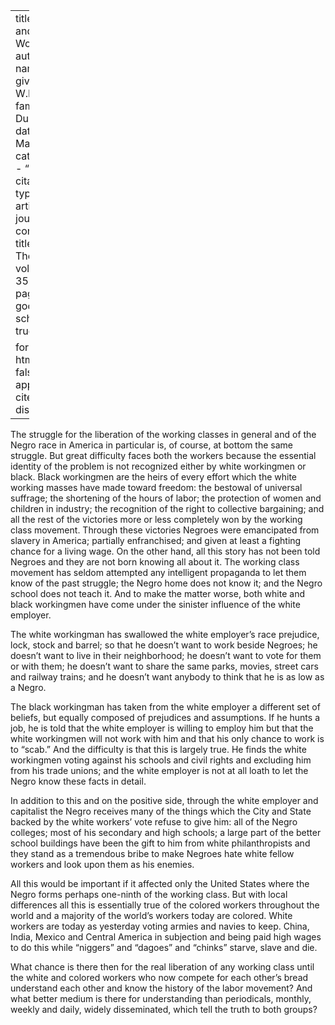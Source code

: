 
---
title: 'Black and White Workers'
author:
  - name:
      given: W.E.B.
      family: Du Bois
date: Mar. 1928
categories: 
  - ""
citation: 
  type: article-journal
  container-title: The Crisis
  volume: 35
  issue: 3
  page: 98
google-scholar: true

format:
  html:
    toc: false
    appendix-cite-as: display
---


The struggle for the liberation of the working classes in general and of the Negro race in America in particular is, of course, at bottom the same struggle. But great difficulty faces both the workers because the essential identity of the problem is not recognized either by white workingmen or black. Black workingmen are the heirs of every effort which the white working masses have made toward freedom: the bestowal of universal suffrage; the shortening of the hours of labor; the protection of women and children in industry; the recognition of the right to collective bargaining; and all the rest of the victories more or less completely won by the working class movement. Through these victories Negroes were emancipated from slavery in America; partially enfranchised; and given at least a fighting chance for a living wage. On the other hand, all this story has not been told Negroes and they are not born knowing all about it. The working class movement has seldom attempted any intelligent propaganda to let them know of the past struggle; the Negro home does not know it; and the Negro school does not teach it. And to make the matter worse, both white and black workingmen have come under the sinister influence of the white employer.

The white workingman has swallowed the white employer's race prejudice, lock, stock and barrel; so that he doesn't want to work beside Negroes; he doesn't want to live in their neighborhood; he doesn't want to vote for them or with them; he doesn't want to share the same parks, movies, street cars and railway trains; and he doesn't want anybody to think that he is as low as a Negro.

The black workingman has taken from the white employer a different set of beliefs, but equally composed of prejudices and assumptions. If he hunts a job, he is told that the white employer is willing to employ him but that the white workingmen will not work with him and that his only chance to work is to "scab." And the difficulty is that this is largely true. He finds the white workingmen voting against his schools and civil rights and excluding him from his trade unions; and the white employer is not at all loath to let the Negro know these facts in detail.

In addition to this and on the positive side, through the white employer and capitalist the Negro receives many of the things which the City and State backed by the white workers' vote refuse to give him: all of the Negro colleges; most of his secondary and high schools; a large part of the better school buildings have been the gift to him from white philanthropists and they stand as a tremendous bribe to make Negroes hate white fellow workers and look upon them as his enemies.

All this would be important if it affected only the United States where the Negro forms perhaps one-ninth of the working class. But with local differences all this is essentially true of the colored workers throughout the world and a majority of the world's workers today are colored. White workers are today as yesterday voting armies and navies to keep. China, India, Mexico and Central America in subjection and being paid high wages to do this while "niggers" and "dagoes" and "chinks" starve, slave and die.

What chance is there then for the real liberation of any working class until the white and colored workers who now compete for each other's bread understand each other and know the history of the labor movement? And what better medium is there for understanding than periodicals, monthly, weekly and daily, widely disseminated, which tell the truth to both groups?

